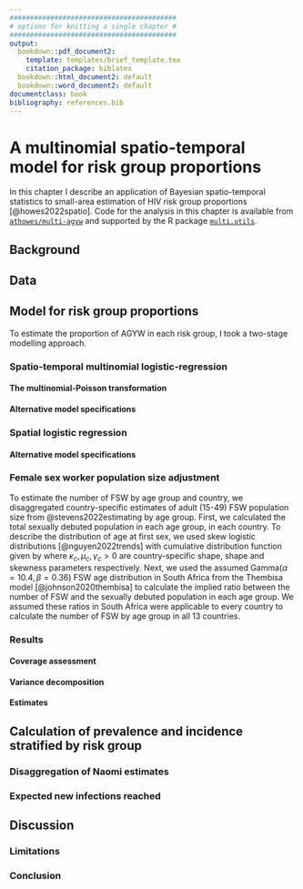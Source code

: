 ```yaml
---
#########################################
# options for knitting a single chapter #
#########################################
output:
  bookdown::pdf_document2:
    template: templates/brief_template.tex
    citation_package: biblatex
  bookdown::html_document2: default
  bookdown::word_document2: default
documentclass: book
bibliography: references.bib
---
```


# A multinomial spatio-temporal model for risk group proportions {#multi-agyw}
\adjustmtc
\markboth{A multinomial spatio-temporal model for risk group proportions}{}
<!-- For PDF output, include these two LaTeX commands after unnumbered chapter headings, otherwise the mini table of contents and the running header will show the previous chapter -->

In this chapter I describe an application of Bayesian spatio-temporal statistics to small-area estimation of HIV risk group proportions [@howes2022spatio].
Code for the analysis in this chapter is available from [`athowes/multi-agyw`](https://github.com/athowes/multi-agyw) and supported by the R package [`multi.utils`](https://athowes.github.io/multi.utils).

## Background

## Data

## Model for risk group proportions

To estimate the proportion of AGYW in each risk group, I took a two-stage modelling approach.

### Spatio-temporal multinomial logistic-regression

#### The multinomial-Poisson transformation

#### Alternative model specifications

### Spatial logistic regression

#### Alternative model specifications

### Female sex worker population size adjustment

To estimate the number of FSW by age group and country, we disaggregated country-specific estimates of adult (15-49) FSW population size from @stevens2022estimating by age group.
First, we calculated the total sexually debuted population in each age group, in each country.
To describe the distribution of age at first sex, we used skew logistic distributions [@nguyen2022trends] with cumulative distribution function given by
\begin{equation}
F(x) = \left(1 + \exp(\kappa_c (\mu_c - x)) \right)^{- \gamma_c},
\end{equation}
where $\kappa_c, \mu_c, \gamma_c > 0$ are country-specific shape, shape and skewness parameters respectively.
Next, we used the assumed $\text{Gamma}(\alpha = 10.4, \beta = 0.36)$ FSW age distribution in South Africa from the Thembisa model [@johnson2020thembisa] to calculate the implied ratio between the number of FSW and the sexually debuted population in each age group.
We assumed these ratios in South Africa were applicable to every country to calculate the number of FSW by age group in all 13 countries.

### Results

#### Coverage assessment

#### Variance decomposition

#### Estimates

## Calculation of prevalence and incidence stratified by risk group

### Disaggregation of Naomi estimates

### Expected new infections reached

## Discussion

### Limitations

### Conclusion
